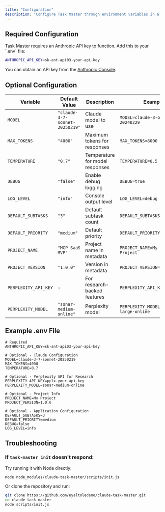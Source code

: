 ```yaml
---
title: "Configuration"
description: "Configure Task Master through environment variables in a .env file"
---
```


## Required Configuration

<Note>
  Task Master requires an Anthropic API key to function. Add this to your `.env` file:

  ```bash
  ANTHROPIC_API_KEY=sk-ant-api03-your-api-key
  ```

  You can obtain an API key from the [Anthropic Console](https://console.anthropic.com/).
</Note>

## Optional Configuration

| Variable | Default Value | Description | Example |
| --- | --- | --- | --- |
| `MODEL` | `"claude-3-7-sonnet-20250219"` | Claude model to use | `MODEL=claude-3-opus-20240229` |
| `MAX_TOKENS` | `"4000"` | Maximum tokens for responses | `MAX_TOKENS=8000` |
| `TEMPERATURE` | `"0.7"` | Temperature for model responses | `TEMPERATURE=0.5` |
| `DEBUG` | `"false"` | Enable debug logging | `DEBUG=true` |
| `LOG_LEVEL` | `"info"` | Console output level | `LOG_LEVEL=debug` |
| `DEFAULT_SUBTASKS` | `"3"` | Default subtask count | `DEFAULT_SUBTASKS=5` |
| `DEFAULT_PRIORITY` | `"medium"` | Default priority | `DEFAULT_PRIORITY=high` |
| `PROJECT_NAME` | `"MCP SaaS MVP"` | Project name in metadata | `PROJECT_NAME=My Awesome Project` |
| `PROJECT_VERSION` | `"1.0.0"` | Version in metadata | `PROJECT_VERSION=2.1.0` |
| `PERPLEXITY_API_KEY` | - | For research-backed features | `PERPLEXITY_API_KEY=pplx-...` |
| `PERPLEXITY_MODEL` | `"sonar-medium-online"` | Perplexity model | `PERPLEXITY_MODEL=sonar-large-online` |

## Example .env File

```
# Required
ANTHROPIC_API_KEY=sk-ant-api03-your-api-key

# Optional - Claude Configuration
MODEL=claude-3-7-sonnet-20250219
MAX_TOKENS=4000
TEMPERATURE=0.7

# Optional - Perplexity API for Research
PERPLEXITY_API_KEY=pplx-your-api-key
PERPLEXITY_MODEL=sonar-medium-online

# Optional - Project Info
PROJECT_NAME=My Project
PROJECT_VERSION=1.0.0

# Optional - Application Configuration
DEFAULT_SUBTASKS=3
DEFAULT_PRIORITY=medium
DEBUG=false
LOG_LEVEL=info
```

## Troubleshooting

### If `task-master init` doesn't respond:

Try running it with Node directly:

```bash
node node_modules/claude-task-master/scripts/init.js
```

Or clone the repository and run:

```bash
git clone https://github.com/eyaltoledano/claude-task-master.git
cd claude-task-master
node scripts/init.js
```
